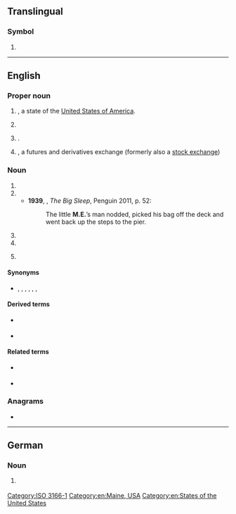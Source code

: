{{also|Appendix:Variations of "me"}}
==Translingual==

===Symbol===
{{head|mul|symbol}}

# {{n-g|The [[ISO]] 3166-1 two-letter (alpha-2) code for [[Montenegro]].}}

[[Category:ISO 3166-1]]

----

==English==

===Proper noun===
{{en-proper noun}}

# {{abbreviation of|en|Maine|nodot=1}}, a state of the [[United States of America]].
# {{lb|en|linguistics}} {{initialism of|en|Middle English}}
# {{lb|en|computing}} {{w|Windows Me|Windows ME}}.
# {{initialism of|en|{{w|Montreal Exchange}}|nodot=1}}, a futures and derivatives exchange (formerly also a [[stock exchange]])

===Noun===
{{en-noun|~}}

# {{initialism of|en|master of engineering}}
# {{initialism of|en|medical examiner}}
#* '''1939''', {{w|Raymond Chandler}}, ''The Big Sleep'', Penguin 2011, p. 52:
#*: The little '''M.E.'''’s man nodded, picked his bag off the deck and went back up the steps to the pier.
# {{initialism of|en|myalgic encephalomyelitis}}
# {{initialism of|en|marriage encounter}}
# {{label|en|aerospace}} {{initialism of|en|main engine}}

====Synonyms====
* {{sense|master of engineering}} {{l|en|M. Eng.}}, {{l|en|M.Eng.}}, {{l|en|M.Eng}}, {{l|en|MEng}}, {{l|en|MASc}}, {{l|en|M.A.Sc.}}, {{l|en|M. A. Sc.}}

====Derived terms====
* {{sense|myalgic encephalomyelitis}} {{l|en|ME/CFS}}
* {{sense|main engine}} {{l|en|MECO|gloss=main engine cut-off}}

====Related terms====
* {{sense|main engine}} {{l|en|SE|gloss=sustainer engine}}
* {{sense|master of engineering}} {{l|en|BE|gloss=bachelor of engineering}}

===Anagrams===
* {{anagrams|en|a=em|'em|EM|Em|em|em-}}

[[Category:en:Maine, USA]]
[[Category:en:States of the United States]]

----

==German==

===Noun===
{{head|de|noun}}

# {{lb|de|real estate listing}} {{abbreviation of|de|[[Mieteinnahmen]]}}